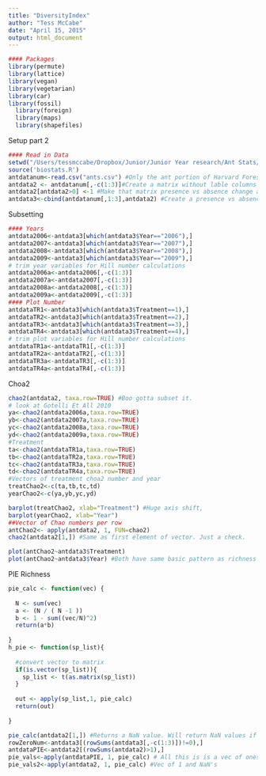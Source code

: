 ```yaml
---
title: "DiversityIndex"
author: "Tess McCabe"
date: "April 15, 2015"
output: html_document
---
```



```r
#### Packages
library(permute)
library(lattice)
library(vegan)
library(vegetarian)
library(car)
library(fossil)
  library(foreign)
  library(maps)
  library(shapefiles)
```

Setup part 2
```r
#### Read in Data 
setwd("/Users/tessmccabe/Dropbox/Junior/Junior Year research/Ant Stats/data") #Set to appropriate local working directory
source('biostats.R')
antdatanum<-read.csv("ants.csv") #Only the ant portion of Harvard Forest dataset. All three "Q" Charachtors were removed manually. 
antdata2 <- antdatanum[,-c(1:3)]#Create a matrix without lable columns
antdata2[antdata2>0] <-1 #Make that matrix presence vs absence change all numbers into 1's. 
antdata3<-cbind(antdatanum[,1:3],antdata2) #Create a presence vs absence matrix with lable columns. 
```

Subsetting
```r
#### Years
antdata2006<-antdata3[which(antdata3$Year=="2006"),]
antdata2007<-antdata3[which(antdata3$Year=="2007"),]
antdata2008<-antdata3[which(antdata3$Year=="2008"),]
antdata2009<-antdata3[which(antdata3$Year=="2009"),]
# trim year variables for Hill number calculations
antdata2006a<-antdata2006[,-c(1:3)]
antdata2007a<-antdata2007[,-c(1:3)]
antdata2008a<-antdata2008[,-c(1:3)]
antdata2009a<-antdata2009[,-c(1:3)]
#### Plot Number
antdataTR1<-antdata3[which(antdata3$Treatment==1),]
antdataTR2<-antdata3[which(antdata3$Treatment==2),]
antdataTR3<-antdata3[which(antdata3$Treatment==3),]
antdataTR4<-antdata3[which(antdata3$Treatment==4),]
# trim plot variables for Hill number calculations
antdataTR1a<-antdataTR1[,-c(1:3)]
antdataTR2a<-antdataTR2[,-c(1:3)]
antdataTR3a<-antdataTR3[,-c(1:3)]
antdataTR4a<-antdataTR4[,-c(1:3)]
```

Choa2
```r
chao2(antdata2, taxa.row=TRUE) #Boo gotta subset it. 
# look at Gotelli Et All 2010
ya<-chao2(antdata2006a,taxa.row=TRUE)
yb<-chao2(antdata2007a,taxa.row=TRUE)
yc<-chao2(antdata2008a,taxa.row=TRUE)
yd<-chao2(antdata2009a,taxa.row=TRUE)
#Treatment
ta<-chao2(antdataTR1a,taxa.row=TRUE)
tb<-chao2(antdataTR2a,taxa.row=TRUE)
tc<-chao2(antdataTR3a,taxa.row=TRUE)
td<-chao2(antdataTR4a,taxa.row=TRUE)
#Vectors of treatment choa2 number and year
treatChao2<-c(ta,tb,tc,td)
yearChao2<-c(ya,yb,yc,yd)

barplot(treatChao2, xlab="Treatment") #Huge axis shift, 
barplot(yearChao2, xlab="Year")
##Vector of Chao numbers per row
antChao2<- apply(antdata2, 1, FUN=chao2)
chao2(antdata2[1,]) #Same as first element of vector. Just a check. 

plot(antChao2~antdata3$Treatment) 
plot(antChao2~antdata3$Year) #Both have same basic pattern as richness counts
```

PIE Richness
```r

pie_calc <- function(vec) {
  
  N <- sum(vec)
  a <- (N / ( N -1 ))
  b <- 1 - sum((vec/N)^2)
  return(a*b)
  
}
h_pie <- function(sp_list){
  
  #convert vector to matrix
  if(is.vector(sp_list)){
    sp_list <- t(as.matrix(sp_list))
  }
  
  out <- apply(sp_list,1, pie_calc)
  return(out)
  
}

pie_calc(antdata2[1,]) #Returns a NaN value. Will return NaN values if row doesn't have more than one. 
rowZeroNum<-antdata3[(rowSums(antdata3[,-c(1:3)])!=0),]
antdataPIE<-antdata2[(rowSums(antdata2)>1),]
pie_vals<-apply(antdataPIE, 1, pie_calc) # All this is is a vec of ones. 
pie_vals2<-apply(antdata2, 1, pie_calc) #Vec of 1 and NaN's 
```
